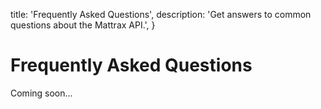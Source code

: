   title: 'Frequently Asked Questions',
  description:
    'Get answers to common questions about the Mattrax API.',
}

# Frequently Asked Questions

Coming soon...

